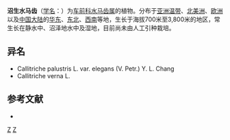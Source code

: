 {{Speciesbox 
| taxon = Callitriche palustris
| authority = L.
| subdivision_ranks =[[变种|变种]]
| subdivision =
* 沼生水马齿 ''C. p.'' var. ''palustris''
* [[东北水马齿|东北水马齿]] ''C. p.'' var. ''elegans''
}}

'''沼生水马齿'''（[[学名|学名]]：{{lang|la|''Callitriche palustris''}}）为[[车前科|车前科]][[水马齿属|水马齿属]]的植物。分布于[[亚洲温带|亚洲温带]]、[[北美洲|北美洲]]、[[欧洲|欧洲]]以及[[中国大陆|中国大陆]]的[[华东|华东]]、[[中国东北地区|东北]]、[[西南|西南]]等地，生长于海拔700米至3,800米的地区，常生长在静水中、沼泽地水中及湿地，目前尚未由人工引种栽培。

== 异名 ==
* Callitriche palustris L. var. elegans (V. Petr.) Y. L. Chang
* Callitriche verna L.

== 参考文献 ==
<div class="references-small">
* {{cite web| url =http://www.bioinfo.cn/db05/KmzwSpecies.php?action=view&id=3191| title =沼生水马齿（原变种）| work =《中国高等植物数据库全库》| publisher =中国科学院微生物研究所| author =昆明植物研究所| accessdate =2009-02-24| deadurl =yes| archiveurl =https://web.archive.org/web/20160305003245/http://www.bioinfo.cn/db05/KmzwSpecies.php?action=view&id=3191| archivedate =2016-03-05}}
</div>
{{Taxonbar|from=Q158996}}

[[Category:水马齿属|Z]]
[[Category:卡尔·林奈命名的生物分类|Z]]


{{植物小作品}}
